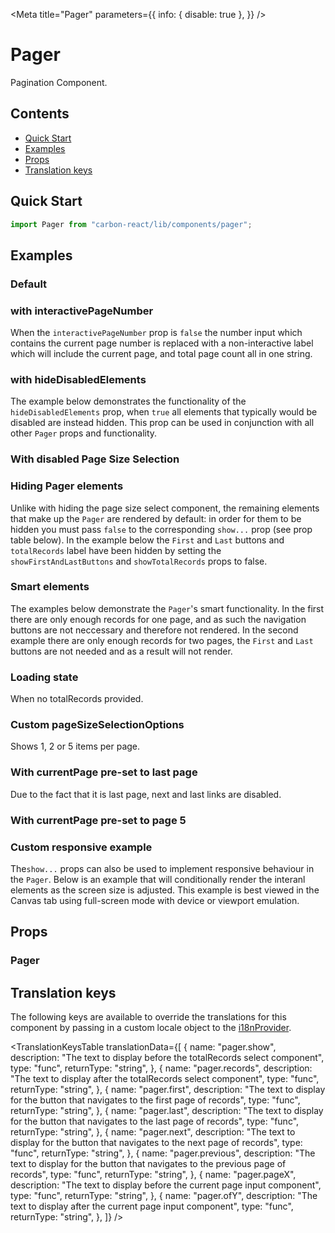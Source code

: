 
<Meta
  title="Pager"
  parameters={{
    info: { disable: true },
  }}
/>

# Pager

Pagination Component.

## Contents

- [Quick Start](#quick-start)
- [Examples](#examples)
- [Props](#props)
- [Translation keys](#translation-keys)

## Quick Start

```javascript
import Pager from "carbon-react/lib/components/pager";
```

## Examples

### Default

<Canvas>
  <Story story={stories.Default} name="default" />
</Canvas>

### with interactivePageNumber

When the `interactivePageNumber` prop is `false` the number input which contains the current
page number is replaced with a non-interactive label which will include the current page, and total page count all in one string.

<Canvas>
  <Story story={stories.InteractivePageNumber} name="interactivePageNumber" />
</Canvas>

### with hideDisabledElements

The example below demonstrates the functionality of the `hideDisabledElements` prop, when `true` all elements that typically would be disabled
are instead hidden. This prop can be used in conjunction with all other `Pager` props and functionality.

<Canvas>
  <Story story={stories.HideDisabledElements} name="hideDisabledElements" />
</Canvas>

### With disabled Page Size Selection

<Canvas>
  <Story name="disabled page size" story={stories.DisabledPageSize} />
</Canvas>

### Hiding Pager elements

Unlike with hiding the page size select component, the remaining elements that make up the `Pager` are rendered by
default: in order for them to be hidden you must pass `false` to the corresponding `show...` prop (see prop table below).
In the example below the `First` and `Last` buttons and `totalRecords` label have been hidden by setting the
`showFirstAndLastButtons` and `showTotalRecords` props to false.

<Canvas>
  <Story name="hiding pager elements" story={stories.HidingPagerElements} />
</Canvas>

### Smart elements

The examples below demonstrate the `Pager`'s smart functionality. In the first there are only enough records for one page,
and as such the navigation buttons are not neccessary and therefore not rendered. In the second example there are only enough
records for two pages, the `First` and `Last` buttons are not needed and as a result will not render.

<Canvas>
  <Story name="smart functionality" story={stories.SmartFunctionality} />
</Canvas>

### Loading state

When no totalRecords provided.

<Canvas>
  <Story name="loading state" story={stories.LoadingState} />
</Canvas>

### Custom pageSizeSelectionOptions

Shows 1, 2 or 5 items per page.

<Canvas>
  <Story
    name="page size selection options"
    story={stories.PageSizeSelectionOptions}
  />
</Canvas>

### With currentPage pre-set to last page

Due to the fact that it is last page, next and last links are disabled.

<Canvas>
  <Story name="current page last page" story={stories.CurrentPageLastPage} />
</Canvas>

### With currentPage pre-set to page 5

<Canvas>
  <Story name="current page" story={stories.CurrentPage} />
</Canvas>

### Custom responsive example

The`show...` props can also be used to implement responsive behaviour in the `Pager`. Below is an example that will
conditionally render the interanl elements as the screen size is adjusted. This example is best viewed in the Canvas tab
using full-screen mode with device or viewport emulation.

<Canvas>
  <Story
    name="using custom responsive settings"
    story={stories.UsingCustomResponsiveSettings}
  />
</Canvas>

## Props

### Pager

<ArgsTable of={Pager} />

## Translation keys

The following keys are available to override the translations for this component by passing in a custom locale object to the
[i18nProvider](https://carbon.sage.com/?path=/story/documentation-i18n--page).

<TranslationKeysTable
  translationData={[
    {
      name: "pager.show",
      description:
        "The text to display before the totalRecords select component",
      type: "func",
      returnType: "string",
    },
    {
      name: "pager.records",
      description:
        "The text to display after the totalRecords select component",
      type: "func",
      returnType: "string",
    },
    {
      name: "pager.first",
      description:
        "The text to display for the button that navigates to the first page of records",
      type: "func",
      returnType: "string",
    },
    {
      name: "pager.last",
      description:
        "The text to display for the button that navigates to the last page of records",
      type: "func",
      returnType: "string",
    },
    {
      name: "pager.next",
      description:
        "The text to display for the button that navigates to the next page of records",
      type: "func",
      returnType: "string",
    },
    {
      name: "pager.previous",
      description:
        "The text to display for the button that navigates to the previous page of records",
      type: "func",
      returnType: "string",
    },
    {
      name: "pager.pageX",
      description:
        "The text to display before the current page input component",
      type: "func",
      returnType: "string",
    },
    {
      name: "pager.ofY",
      description: "The text to display after the current page input component",
      type: "func",
      returnType: "string",
    },
  ]}
/>
